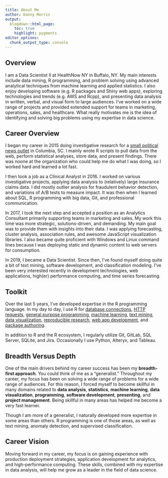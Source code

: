 ```yaml
---
title: About Me
author: Danny Morris
output: 
  blogdown::html_page:
    toc: true
    highlight: pygments
editor_options: 
  chunk_output_type: console
---
```


## Overview

I am a Data Scientist II at HealthNow NY in Buffalo, NY. My main interests include data mining, R programming, and problem solving using advanced analytical techniques from machine learning and applied statistics. I also enjoy developing software (e.g. R packages and Shiny web apps), exploring technologies and trends (e.g. AWS and Rcpp), and presenting data analysis in written, verbal, and visual form to large audiences. I've worked on a wide range of projects and provided extended support for teams in marketing, operations, sales, and healthcare. What really motivates me is the idea of identifying and solving big problems using my expertise in data science.

## Career Overview

I began my career in 2015 doing investigative research for a [small political news outlet](https://scpolicycouncil.org/) in Columbia, SC. I mainly wrote R scripts to pull data from the web, perform statistical analyses, store data, and present findings. There was noone at the organization who could help me do what I was doing, so I worked hard and learned a lot fast.

I then took a job as a Clinical Analyst in 2016. I worked on various investigative projects, applying data analysis to (relatively) large insurance claims data. I did mostly outlier analysis for fraudulent behavior detection, and variations of A/B tests to measure impact. It was then when I learned about SQL, R programming with big data, Git, and professional communication.

In 2017, I took the next step and accepted a position as an Analytics Consultant primarily supporting teams in marketing and sales. My work this time was more strategic, solutions-driven, and demanding. My main goal was to provide them with insights into their data. I was applying forecasting, cluster analysis, association rules, and awesome JavaScript visualization libraries. I also became quite proficient with Windows and Linux command lines because I was deploying static and dynamic content to web servers for consumption.   

In 2019, I became a Data Scientist. Since then, I've found myself doing quite a bit of text mining, software development, and classification modeling. I've been very interested recently in development technologies, web applications, high(er) performance computing, and time series forecasting. 

## Toolkit

Over the last 5 years, I've developed expertise in the R programming language. In my day to day, I use R for [database connections](https://db.rstudio.com/getting-started/connect-to-database/), [HTTP requests](https://cran.r-project.org/web/packages/httr/vignettes/quickstart.html), [general purpose programming](https://www.tidyverse.org/), [machine learning](https://topepo.github.io/caret/), [text mining](http://text2vec.org/), [data visualization](https://www.htmlwidgets.org/), [reproducible research](https://rmarkdown.rstudio.com/), [web app development](https://shiny.rstudio.com/), and [package authoring](http://r-pkgs.had.co.nz/).

In addition to R and the R ecosystem, I regularly utilize Git, GitLab, SQL Server, SQLite, and Jira. Occasionally I use Python, Alteryx, and Tableau.

## Breadth Versus Depth

One of the main drivers behind my career success has been my **breadth-first approach**. You could think of me as a "generalist." Throughout my career, my focus has been on solving a wide range of problems for a wide range of audiences. For this reason, I forced myself to become skillful in many domains related to **data analysis**, **statistics**, **machine learning**, **data visualization**, **programming**, **software development**, **presenting**, and **project management**. Being skillful in many areas has helped me become a very fast learner. 

Though I am more of a generalist, I naturally developed more expertise in some areas than others. R programming is one of those areas, as well as text mining, anomaly detection, and supervised classification.

## Career Vision

Moving forward in my career, my focus is on gaining experience with production deployment strategies, application development for analytics, and high-performance computing. These skills, combined with my expertise in data analysis, will help me grow as a leader in the field of data science. 






